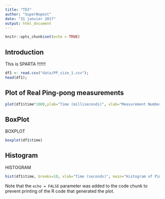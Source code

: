 ```yaml
---
title: "TD3"
author: "SuperNopest"
date: "31 janvier 2017"
output: html_document
---
```


```r
knitr::opts_chunk$set(echo = TRUE)
```
## Introduction

This is  SPARTA !!!!!!!

```r
df1 <- read.csv("data/PP_size_1.csv");
head(df1);
```


## Plot of Real Ping-pong measurements

```r
plot(df1$time*1000,ylab="Time (milliseconds)", xlab="Measurement Number")
```

## BoxPlot

BOXPLOT
```r
boxplot(df1$time)
```
## Histogram

HISTOGRAM
```r
hist(df1$time, breaks=10, xlab="Time (seconds)", main="Histogram of Ping-Pong")
```

Note that the `echo = FALSE` parameter was added to the code chunk to prevent printing of the R code that generated the plot.
